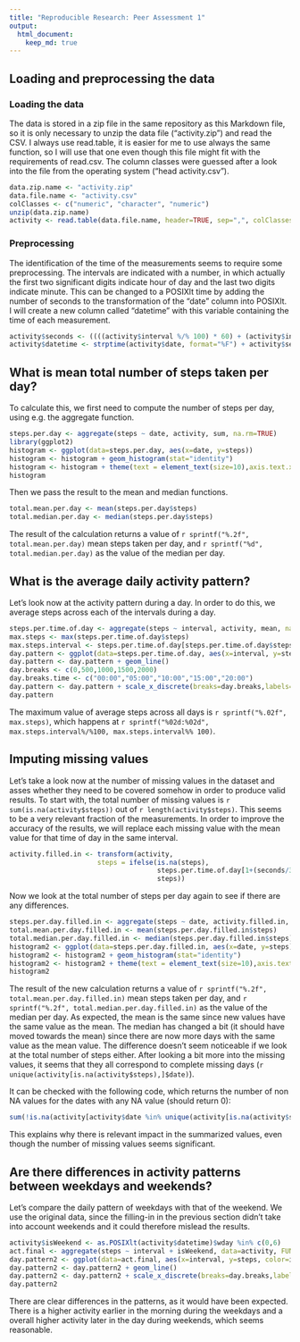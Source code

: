 ---
title: "Reproducible Research: Peer Assessment 1"
output: 
  html_document:
    keep_md: true
---


## Loading and preprocessing the data

### Loading the data

The data is stored in a zip file in the same repository as this Markdown file, so it is only necessary to unzip the data file ("activity.zip") and read the CSV. I always use read.table, it is easier for me to use always the same function, so I will use that one even though this file might fit with the requirements of read.csv. The column classes were guessed after a look into the file from the operating system ("head activity.csv").

```{r loading}
data.zip.name <- "activity.zip"
data.file.name <- "activity.csv"
colClasses <- c("numeric", "character", "numeric")
unzip(data.zip.name)
activity <- read.table(data.file.name, header=TRUE, sep=",", colClasses=colClasses)
```

### Preprocessing

The identification of the time of the measurements seems to require some preprocessing. The intervals are indicated with a number, in which actually the first two significant digits indicate hour of day and the last two digits indicate minute. This can be changed to a POSIXlt time by adding the number of seconds to the transformation of the "date" column into POSIXlt. I will create a new column called "datetime" with this variable containing the time of each measurement.

```{r preprocessing}
activity$seconds <- ((((activity$interval %/% 100) * 60) + (activity$interval %% 100)) * 60)
activity$datetime <- strptime(activity$date, format="%F") + activity$seconds
```


## What is mean total number of steps taken per day?

To calculate this, we first need to compute the number of steps per day, using e.g. the aggregate function.

```{r steps.per.day}
steps.per.day <- aggregate(steps ~ date, activity, sum, na.rm=TRUE)
library(ggplot2)
histogram <- ggplot(data=steps.per.day, aes(x=date, y=steps))
histogram <- histogram + geom_histogram(stat="identity")
histogram <- histogram + theme(text = element_text(size=10),axis.text.x = element_text(angle=90))
histogram
```

Then we pass the result to the mean and median functions.

```{r mean.and.median.per.day}
total.mean.per.day <- mean(steps.per.day$steps)
total.median.per.day <- median(steps.per.day$steps)
```

The result of the calculation returns a value of `r sprintf("%.2f", total.mean.per.day)` mean steps taken per day, and `r sprintf("%d", total.median.per.day)` as the value of the median per day.

## What is the average daily activity pattern?

Let's look now at the activity pattern during a day. In order to do this, we average steps across each of the intervals during a day.

```{r daily.pattern}
steps.per.time.of.day <- aggregate(steps ~ interval, activity, mean, na.rm=TRUE)
max.steps <- max(steps.per.time.of.day$steps)
max.steps.interval <- steps.per.time.of.day[steps.per.time.of.day$steps == max.steps,1]
day.pattern <- ggplot(data=steps.per.time.of.day, aes(x=interval, y=steps))
day.pattern <- day.pattern + geom_line()
day.breaks <- c(0,500,1000,1500,2000)
day.breaks.time <- c("00:00","05:00","10:00","15:00","20:00")
day.pattern <- day.pattern + scale_x_discrete(breaks=day.breaks,labels=day.breaks.time)
day.pattern
```

The maximum value of average steps across all days is `r sprintf("%.02f", max.steps)`, which happens at `r sprintf("%02d:%02d", max.steps.interval%/%100, max.steps.interval%% 100)`.

## Imputing missing values

Let's take a look now at the number of missing values in the dataset and asses whether they need to be covered somehow in order to produce valid results.
To start with, the total number of missing values is `r sum(is.na(activity$steps))` out of `r length(activity$steps)`. This seems to be a very relevant fraction of the measurements.
In order to improve the accuracy of the results, we will replace each missing value with the mean value for that time of day in the same interval.

```{r fill.in.na}
activity.filled.in <- transform(activity, 
                      steps = ifelse(is.na(steps), 
                                     steps.per.time.of.day[1+(seconds/300),2], 
                                     steps))
```

Now we look at the total number of steps per day again to see if there are any differences.

```{r steps.per.day.filled.in}
steps.per.day.filled.in <- aggregate(steps ~ date, activity.filled.in, sum)
total.mean.per.day.filled.in <- mean(steps.per.day.filled.in$steps)
total.median.per.day.filled.in <- median(steps.per.day.filled.in$steps)
histogram2 <- ggplot(data=steps.per.day.filled.in, aes(x=date, y=steps))
histogram2 <- histogram2 + geom_histogram(stat="identity")
histogram2 <- histogram2 + theme(text = element_text(size=10),axis.text.x = element_text(angle=90))
histogram2
```

The result of the new calculation returns a value of `r sprintf("%.2f", total.mean.per.day.filled.in)` mean steps taken per day, and `r sprintf("%.2f", total.median.per.day.filled.in)` as the value of the median per day. As expected, the mean is the same since new values have the same value as the mean. The median has changed a bit (it should have moved towards the mean) since there are now more days with the same value as the mean value. The difference doesn't seem noticeable if we look at the total number of steps either. After looking a bit more into the missing values, it seems that they all correspond to complete missing days (`r unique(activity[is.na(activity$steps),]$date)`).

It can be checked with the following code, which returns the number of non NA values for the dates with any NA value (should return 0):

```{r check.missing.values}
sum(!is.na(activity[activity$date %in% unique(activity[is.na(activity$steps),]$date),1]))
```

This explains why there is relevant impact in the summarized values, even though the number of missing values seems significant.

## Are there differences in activity patterns between weekdays and weekends?

Let's compare the daily pattern of weekdays with that of the weekend. We use the original data, since the filling-in in the previous section didn't take into account weekends and it could therefore mislead the results.

```{r steps.per.weekday.weekend}
activity$isWeekend <- as.POSIXlt(activity$datetime)$wday %in% c(0,6)
act.final <- aggregate(steps ~ interval + isWeekend, data=activity, FUN=mean)
day.pattern2 <- ggplot(data=act.final, aes(x=interval, y=steps, color=isWeekend))
day.pattern2 <- day.pattern2 + geom_line()
day.pattern2 <- day.pattern2 + scale_x_discrete(breaks=day.breaks,labels=day.breaks.time)
day.pattern2
```

There are clear differences in the patterns, as it would have been expected. There is a higher activity earlier in the morning during the weekdays and a overall higher activity later in the day during weekends, which seems reasonable.